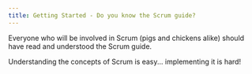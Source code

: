 ```yaml
---
title: Getting Started - Do you know the Scrum guide?
---
```

  Everyone who will be involved in Scrum (pigs and chickens alike) should have read and understood the Scrum guide.

  Understanding the concepts of Scrum is easy... implementing it is hard!